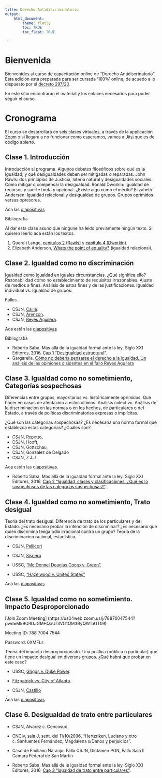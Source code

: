 ```yaml
---
title: Derecho Antidiscriminatorio
output:
    html_document:
        theme: flatly
        toc: TRUE
        toc_float: TRUE

---
```

# Bienvenida

Bienvenides al curso de capacitación online de "Derecho Antidiscrinatorio". Esta edición está preparada para ser cursada '100%' online, de acuedo a lo dispuesto por el [decreto 297/20](https://www.boletinoficial.gob.ar/detalleAviso/primera/227042/20200320).

En este sitio encontrarán el material y los enlaces necesarios para poder seguir el curso.


# Cronograma

El curso se desarrollará en seis clases virtuales, a través de la applicación [Zoom](https://zoom.us/) o si llegara a no funcionar como esperamos, vamos a [Jitsi](https://meet.jit.si/) que es de código abierto.

## Clase 1. Introducción

Introducción al programa. Algunos debates filosóficos sobre qué es la igualdad, y qué desigualdades deben ser mitigadas o reparadas. John Rawls: dos principios de Justicia, lotería natural y desigualdades sociales. Como mitigar o compensar la desigualdad. Ronald Dworkin: igualdad de recursos y suerte bruta y opcional. ¿Existe algo como el mérito? Elizabeth Andersen: Igualdad relacional y desigualdad de grupos. Grupos oprimidos versus opresores.

Aca las [diapositivas](https://cursoinadiclase1.netlify.app/)

Bibliografía

Al dar esta clase asuno que ningune ha leido previamente ningún texto. Si quieren leerlo aca están los textos. 

1. Queralt Lange, [capítulos 2 (Rawls)](https://drive.google.com/open?id=0B50ljTnhr79kUVRhc2E2TFphWnc) y [capítulo 4 (Dworkin)](https://drive.google.com/open?id=0B50ljTnhr79kdEZybzdoMlR5aVU).
2. Elizabeth Anderson, [Whats the point of equality?](https://drive.google.com/open?id=0B50ljTnhr79kRkd5MWQwMVNRUmM) (igualdad relacional).

## Clase 2. Igualdad como no discriminación


Igualdad como igualdad en iguales circunstancias. ¿Qué significa ello? Razonabilidad como no establecimiento de requisitos irrazonables. Ajuste de medios a fines. Análisis de estos fines y de las justificaciones. Igualdad individual vs. Igualdad de grupos.

Fallos 

- CSJN, [Caille](http://www.saij.gob.ar/corte-suprema-justicia-nacion-federal-ciudad-autonoma-buenos-aires-caille-eduardo-fa28000000-1928-10-26/123456789-000-0008-2ots-eupmocsollaf). 
- CSJN, [Arenzon](http://www.saij.gob.ar/corte-suprema-justicia-nacion-federal-ciudad-autonoma-buenos-aires-gabriel-dario-arenzon-estado-nacional-argentino-mrio-educacion-direccionnacional-sanidadescolar-amparo-fa84000170-1984-05-15/123456789-071-0004-8ots-eupmocsollaf).
- CSJN, [Reyes Aguilera](http://sjconsulta.csjn.gov.ar/sjconsulta/documentos/verDocumentoByIdLinksJSP.html?idDocumento=6323981).

Aca están las [diapositivas](https://cursoinadiclase2.netlify.app/)

Bibliografía

- Roberto Saba, Mas allá de la igualdad formal ante la ley, Siglo XXI Editores, 2016, [Cap 1 “Desigualdad estructural”](https://drive.google.com/open?id=0B50ljTnhr79kUWpFbWdHRXFfMzg).
- Gargarella, [Cómo no debería pensarse el derecho a la igualdad. Un análisis de las opiniones disidentes en el fallo Reyes Aguilera](http://seminariogargarella.blogspot.com/2007/09/cmo-no-debera-pensarse-el-derecho-la.html)

## Clase 3. Igualdad como no sometimiento, Categorías sospechosas


Diferencias entre grupos, mayoritarios vs. históricamente oprimidos. Qué hacer en casos de afectación a estos últimos. Análisis colectivo. Análisis de la discriminación en las normas o en los hechos, de particulares o del Estado, a través de políticas discriminatorias expresas o implícitas.

¿Qué son las categorías sospechosas? ¿Es necesaria una norma formal que establezca estas categorías? ¿Cuáles son?

- CSJN, Repetto, 
- CSJN, Hooft, 
- CSJN, Gottschau,
- CSJN, Gonzalez de Delgado
- CSJN, Z.J.J

Aca están las [diapositivas](https://cursoinadiclase3.netlify.app/).

- Roberto Saba, Mas allá de la igualdad formal ante la ley, Siglo XXI Editores, 2016, [Cap 2 “Igualdad, clases y clasificaciones. ¿Qué es lo sospechosos de las categorías sospechosas?”](https://drive.google.com/open?id=0B50ljTnhr79kZ2NUUlc2YUJIUFU).

## Clase 4. Igualdad como no sometimiento, Trato desigual


Teoría del trato desigual. Diferencia de trato de los particulares y del Estado. ¿Es necesario probar la intención de discriminar? ¿Es necesario que quien discrimina tenga odio irracional contra un grupo? Teoría de la discriminacion racional, estadística.

- CSJN, [Pellicori](https://drive.google.com/open?id=19PYCB6bdab7Tfksn1MlAjthW4AU5RXrA)
- CSJN, [Sisnero](https://drive.google.com/open?id=1Lbw4tK5LU8J4xZs0igV6Qkff1z3LP7MZ)


- USSC, [“Mc Donnel Douglas Coorp v. Green”](https://drive.google.com/open?id=1nkfPElCGGJaU3YIPCN5dR3AWlqiDPdWb),
- USSC, [“Hazelwood v. United States”](https://drive.google.com/open?id=1x7cQlXq4O79acwp4AwS1_19_pjATP_ZS)

Acá las [diapositivas](https://cursoinadiclase4.netlify.app/)

## Clase 5. Igualdad como no sometimiento. Impacto Desproporcionado


[Join Zoom Meeting]
(https://us04web.zoom.us/j/78870047544?pwd=Mk9QRDJGMHQxUll3VG1QM3ByQW1aUT09)

Meeting ID: 788 7004 7544

Password: 6XMFLs





Teoría del impacto desproporcionado. Una política (pública o particular) que tiene un impacto desigual en diversos grupos. ¿Qué habrá que probar en este caso?

- USSC, [Griggs v. Duke Power](https://drive.google.com/open?id=0B50ljTnhr79kTzV2WXBiVVVWSVU).

- [Fitzpatrick vs. City of Atlanta](https://drive.google.com/open?id=0B50ljTnhr79kcVVUeEpjSVZDdVk).

- CSJN, [Castillo](https://drive.google.com/open?id=1V93vkr8E6h1RMIHXtT1DpYQRoB7HpIcL)

Acá las [diapositivas](https://cursoinadiclase5.netlify.app/)

## Clase 6. Desigualdad de trato entre particulares

- CSJN, Alvarez c. Cencosud,

- CNCiv, sala J, sent. del 11/10/2006, “Hertzriken, Luciano y otro c. Sanfuentes Fernández, Magdalena s/Danos y perjuicios”.

- Caso de Emiliano Naranjo. Fallo CSJN, Dictamen PGN, Fallo Sala II Camara Federal de San Martín


- Roberto Saba, Mas allá de la igualdad formal ante la ley, Siglo XXI Editores, 2016, [Cap 3 “Igualdad de trato entre particulares”](https://drive.google.com/open?id=0B50ljTnhr79kRGpUWGhQb3JZelU).




